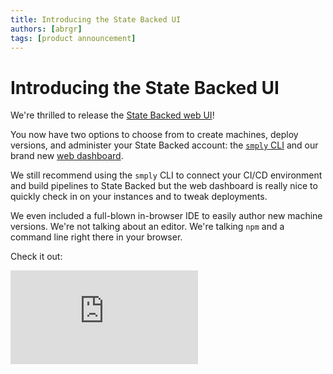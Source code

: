 ```yaml
---
title: Introducing the State Backed UI
authors: [abrgr]
tags: [product announcement]
---
```


# Introducing the State Backed UI

We're thrilled to release the [State Backed web UI](https://www.statebacked.dev)!

You now have two options to choose from to create machines, deploy versions, and administer
your State Backed account: the [`smply` CLI](https://github.com/statebacked/smply) and our 
brand new [web dashboard](https://www.statebacked.dev).

We still recommend using the `smply` CLI to connect your CI/CD environment and build pipelines
to State Backed but the web dashboard is really nice to quickly check in on your instances
and to tweak deployments.

We even included a full-blown in-browser IDE to easily author new machine versions.
We're not talking about an editor. We're talking `npm` and a command line right there
in your browser.

Check it out:

<div
    className="mt-16"
    style={{
        position: "relative",
        overflow: "hidden",
        width: "100%",
        paddingTop: "75%",
    }}
>
    <iframe
        style={{
        position: "absolute",
        top: 0,
        left: 0,
        right: 0,
        bottom: 0,
        width: "100%",
        height: "100%",
        }}
        src="https://www.youtube.com/embed/LlQ1K5LRw5A?si=Wf65imtZqsgJDmiA"
        title="The new State Backed web UI"
        frameBorder="0"
        allow="accelerometer; autoplay; clipboard-write; encrypted-media; gyroscope; picture-in-picture; web-share"
        allowFullScreen
    ></iframe>
</div> 
